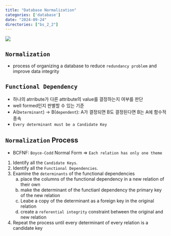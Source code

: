```yaml
---
title: "Database Normalization"
categories: ['database']
date: "2024-09-24"
directories: ["bs_2_2"]
---
```


![](/img/db-thumb.jpg){.post-thumbnail}

## `Normalization`
- process of organizing a database to reduce `redundancy problem` and improve data integrity

## `Functional Dependency`
- 하나의 atrribute가 다른 attribute의 value를 결정하는지 여부를 판단
- well formed인지 판별할 수 있는 기준
- A(`Determinant`) -> B(`dependent`): A가 결정되면 B도 결정된다면 B는 A에 함수적 종속
- `Every determinant must be a Candidate Key`

## `Normalization` Process
- BCFNF: `Boyce-Codd` Normal Form => `Each relation has only one theme`

1. Identify all the `Candidate Keys`.
2. Identify all the `Functional Dependencies`.
3. Examine the `determinants` of the functional dependencies
   a. place the columns of the functional dependency in a new relation of their own
   b. make the determinant of the functianl dependency the primary key of the new relation
   c. Leabe a copy of the determinant as a foreign key in the original relation
   d. create a `referential integrity` constraint between the original and new relation
4. Repeat the process until every determinant of every relation is a candidate key
